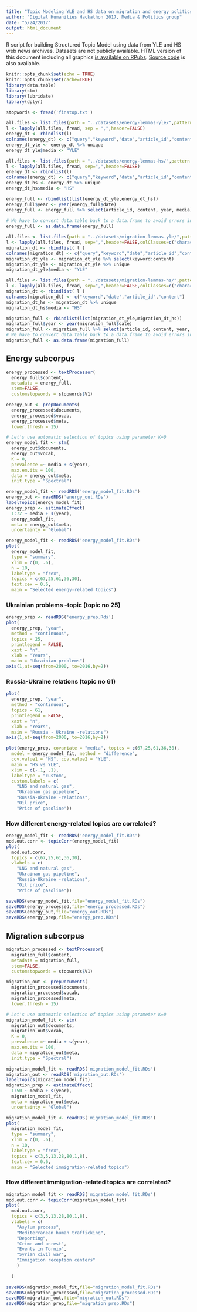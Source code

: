 ```yaml
---
title: "Topic Modeling YLE and HS data on migration and energy politics"
author: "Digital Humanities Hackathon 2017, Media & Politics group"
date: "5/24/2017"
output: html_document
---
```


R script for building Structured Topic Model using data from YLE and HS web news archives. Datasets are not publicly available. HTML version of this document including all graphics [is available on RPubs](http://rpubs.com/mjlassila/yle-hs-topic-modeling). [Source code](https://github.com/dhh17/media_and_politics/tree/master/data_analysis/topic-modeling) is also available.


```r
knitr::opts_chunk$set(echo = TRUE)
knitr::opts_chunk$set(cache=TRUE)
library(data.table)
library(stm)
library(lubridate)
library(dplyr)

stopwords <- fread('finstop.txt')
```


```r
all.files <- list.files(path = "../datasets/energy-lemmas-yle/",pattern = ".csv",full.names=TRUE)
l <- lapply(all.files, fread, sep = ",",header=FALSE)
energy_dt <- rbindlist(l)
colnames(energy_dt) <- c("query","keyword","date","article_id","content")
energy_dt_yle <- energy_dt %>% unique
energy_dt_yle$media <- "YLE"
```

```r
all.files <- list.files(path = "../datasets/energy-lemmas-hs/",pattern = ".csv",full.names=TRUE)
l <- lapply(all.files, fread, sep=",",header=FALSE)
energy_dt <- rbindlist(l)
colnames(energy_dt) <- c("query","keyword","date","article_id","content")
energy_dt_hs <- energy_dt %>% unique
energy_dt_hs$media <- "HS"

```

```r
energy_full <- rbindlist(list(energy_dt_yle,energy_dt_hs))
energy_full$year <- year(energy_full$date)
energy_full <- energy_full %>% select(article_id, content, year, media) %>% filter(year > 1970) %>% unique
                  
# We have to convert data.table back to a data.frame to avoid errors in STM
energy_full <- as.data.frame(energy_full)

```

```r
all.files <- list.files(path = "../datasets/migration-lemmas-yle/",pattern = ".csv",full.names=TRUE)
l <- lapply(all.files, fread, sep=",",header=FALSE,colClasses=c("character","character","character","character","character"))
migration_dt <- rbindlist( l )
colnames(migration_dt) <- c("query","keyword","date","article_id","content")
migration_dt_yle <- migration_dt_yle %>% select(keyword:content)
migration_dt_yle <- migration_dt_yle %>% unique
migration_dt_yle$media <- "YLE"


```

```r
all.files <- list.files(path = "../datasets/migration-lemmas-hs/",pattern = ".csv",full.names=TRUE)
l <- lapply(all.files, fread, sep=",",header=FALSE,colClasses=c("character","character","character","character"))
migration_dt <- rbindlist( l )
colnames(migration_dt) <- c("keyword","date","article_id","content")
migration_dt_hs <- migration_dt %>% unique
migration_dt_hs$media <- "HS"

```

```r
migration_full <- rbindlist(list(migration_dt_yle,migration_dt_hs))
migration_full$year <- year(migration_full$date)
migration_full <- migration_full %>% select(article_id, content, year, media) %>% filter(year > 1970) %>% unique
# We have to convert data.table back to a data.frame to avoid errors in STM
migration_full <- as.data.frame(migration_full)

```


## Energy subcorpus

```r
energy_processed <- textProcessor(
  energy_full$content, 
  metadata = energy_full,
  stem=FALSE,
  customstopwords = stopwords$V1)

energy_out <- prepDocuments(
  energy_processed$documents, 
  energy_processed$vocab,
  energy_processed$meta,
  lower.thresh = 15)

# Let's use automatic selection of topics using parameter K=0
energy_model_fit <- stm(
  energy_out$documents, 
  energy_out$vocab, 
  K = 0,
  prevalence =~ media + s(year), 
  max.em.its = 100,
  data = energy_out$meta, 
  init.type = "Spectral")

```


```r
energy_model_fit <- readRDS('energy_model_fit.RDs')
energy_out <- readRDS('energy_out.RDs')
labelTopics(energy_model_fit)
energy_prep <- estimateEffect(
  1:72 ~ media + s(year),
  energy_model_fit,
  meta = energy_out$meta,
  uncertainty = "Global")

```

```r
energy_model_fit <- readRDS('energy_model_fit.RDs')
plot(
  energy_model_fit,
  type = "summary",
  xlim = c(0, .6),
  n = 10,
  labeltype = "frex",
  topics = c(67,25,61,36,30),
  text.cex = 0.6,
  main = "Selected energy-related topics")
```

### Ukrainian problems -topic (topic no 25)

```r
energy_prep <- readRDS('energy_prep.Rds')
plot(
  energy_prep, "year", 
  method = "continuous", 
  topics = 25, 
  printlegend = FALSE,
  xaxt = "n",
  xlab = "Years",
  main = "Ukrainian problems")
axis(1,at=seq(from=2000, to=2016,by=2))
```

### Russia-Ukraine relations (topic no 61)

```r
plot(
  energy_prep, "year", 
  method = "continuous", 
  topics = 61, 
  printlegend = FALSE,
  xaxt = "n",
  xlab = "Years",
  main = "Russia - Ukraine -relations")
axis(1,at=seq(from=2000, to=2016,by=2))
```

```r
plot(energy_prep, covariate = "media", topics = c(67,25,61,36,30),
  model = energy_model_fit, method = "difference",
  cov.value1 = "HS", cov.value2 = "YLE",
  main = "HS vs YLE",
  xlim = c(-.1, .1),
  labeltype = "custom",
  custom.labels = c(
    "LNG and natural gas",
    "Ukrainan gas pipeline",
    "Russia-Ukraine -relations",
    "Oil price",
    "Price of gasoline"))

```

### How different energy-related topics are correlated?

```r
energy_model_fit <- readRDS('energy_model_fit.RDs')
mod.out.corr <- topicCorr(energy_model_fit)
plot(
  mod.out.corr,
  topics = c(67,25,61,36,30),
  vlabels = c(
    "LNG and natural gas",
    "Ukrainan gas pipeline",
    "Russia-Ukraine -relations",
    "Oil price",
    "Price of gasoline"))
```


```r
saveRDS(energy_model_fit,file="energy_model_fit.RDs")
saveRDS(energy_processed,file="energy_processed.RDs")
saveRDS(energy_out,file="energy_out.RDs")
saveRDS(energy_prep,file="energy_prep.RDs")
```


## Migration subcorpus

```r
migration_processed <- textProcessor(
  migration_full$content,
  metadata = migration_full,
  stem=FALSE,
  customstopwords = stopwords$V1)

migration_out <- prepDocuments(
  migration_processed$documents,
  migration_processed$vocab,
  migration_processed$meta,
  lower.thresh = 15)

# Let's use automatic selection of topics using parameter K=0
migration_model_fit <- stm(
  migration_out$documents,
  migration_out$vocab,
  K = 0,
  prevalence =~ media + s(year),
  max.em.its = 100,
  data = migration_out$meta,
  init.type = "Spectral")
```

```r
migration_model_fit <- readRDS('migration_model_fit.RDs')
migration_out <- readRDS('migration_out.RDs')
labelTopics(migration_model_fit)
migration_prep <- estimateEffect(
  1:50 ~ media + s(year),
  migration_model_fit,
  meta = migration_out$meta,
  uncertainty = "Global")

```



```r
migration_model_fit <- readRDS('migration_model_fit.RDs')
plot(
  migration_model_fit,
  type = "summary",
  xlim = c(0, .6),
  n = 10,
  labeltype = "frex",
  topics = c(3,5,13,28,80,1,8),
  text.cex = 0.6,
  main = "Selected immigration-related topics")
```


### How different immigration-related topics are correlated?

```r
migration_model_fit <- readRDS('migration_model_fit.RDs')
mod.out.corr <- topicCorr(migration_model_fit)
plot(
  mod.out.corr,
  topics = c(3,5,13,28,80,1,8),
  vlabels = c(
    "Asylum process",
    "Mediterranean human trafficking",
    "Deporting",
    "Crime and unrest",
    "Events in Tornio",
    "Syrian civil war",
    "Immigation reception centers"
    )
  
  )
```


```r
saveRDS(migration_model_fit,file="migration_model_fit.RDs")
saveRDS(migration_processed,file="migration_processed.RDs")
saveRDS(migration_out,file="migration_out.RDs")
saveRDS(migration_prep,file="migration_prep.RDs")
```






